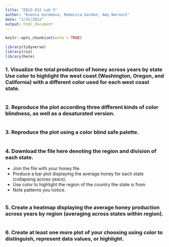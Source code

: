 ```yaml
---
title: "EDLD 652 Lab 3"
author: "Ksenia Gordeeva, Rebeccca Gordon, Amy Warnock"
date: "1/31/2022"
output: html_document
---
```


```r
knitr::opts_chunk$set(echo = TRUE)

library(tidyverse)
library(rio)
library(here)
```

### 1. Visualize the total production of honey across years by state Use color to highlight the west coast (Washington, Oregon, and California) with a different color used for each west coast state.

```r

```

### 2. Reproduce the plot according three different kinds of color blindness, as well as a desaturated version.

```r

```

### 3. Reproduce the plot using a color blind safe palette.

```r

```

### 4. Download the file here denoting the region and division of each state.  
* Join the file with your honey file.
* Produce a bar plot displaying the average honey for each state (collapsing across years).
* Use color to highlight the region of the country the state is from.
* Note patterns you notice.

```r

```

### 5. Create a heatmap displaying the average honey production across years by region (averaging across states within region).

```r

```

### 6. Create at least one more plot of your choosing using color to distinguish, represent data values, or highlight. 

```r

```


